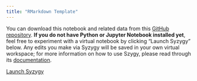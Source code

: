 ```yaml
---
title: "RMarkdown Template"
---
```


You can download this notebook and related data from this [GitHub repository](). **If you do not have Python or Jupyter Notebook installed yet**, feel free to experiment with a virtual notebook by clicking "Launch Syzygy" below. Any edits you make via Syzygy will be saved in your own virtual workspace; for more information on how to use Szygy, please read through its [documentation](https://intro.syzygy.ca/).

<a href="" target="_blank" class="button">Launch Syzygy</a>
